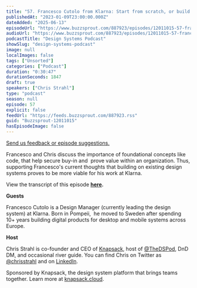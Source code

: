 ```yaml
---
title: "57. Francesco Cutolo from Klarna: Start from scratch, or build on existing design systems, which is more viable?"
publishedAt: "2023-01-09T23:00:00.000Z"
dateAdded: "2025-06-13"
episodeUrl: "https://www.buzzsprout.com/887923/episodes/12011015-57-francesco-cutolo-from-klarna-start-from-scratch-or-build-on-existing-design-systems-which-is-more-viable.mp3"
audioUrl: "https://www.buzzsprout.com/887923/episodes/12011015-57-francesco-cutolo-from-klarna-start-from-scratch-or-build-on-existing-design-systems-which-is-more-viable.mp3"
podcastTitle: "Design Systems Podcast"
showSlug: "design-systems-podcast"
image: null
localImages: false
tags: ["Unsorted"]
categories: ["Podcast"]
duration: "0:30:47"
durationSeconds: 1847
draft: true
speakers: ["Chris Strahl"]
type: "podcast"
season: null
episode: 57
explicit: false
feedUrl: "https://feeds.buzzsprout.com/887923.rss"
guid: "Buzzsprout-12011015"
hasEpisodeImage: false
---
```

[Send us feedback or episode suggestions.](https://www.buzzsprout.com/twilio/text_messages/887923/open_sms)

Francesco and Chris discuss the importance of foundational concepts like code, that help secure buy-in and  prove value within an organization. Thus, supporting Francesco's current thoughts that building on existing design systems proves to be more viable for his work at Klarna.

View the transcript of this episode [**here**](https://docs.google.com/document/d/1vurFZaZjsIE9VcwxNkjyt4lTGFgcubEw/edit)**.**

**Guests**

Francesco Cutolo is a Design Manager (currently leading the design system) at Klarna. Born in Pompeii,  he moved to Sweden after spending 10+ years building digital products for desktop and mobile systems across Europe.  

**Host**

Chris Strahl is co-founder and CEO of [Knapsack](https://www.knapsack.cloud/), host of [@TheDSPod](https://twitter.com/thedspod), DnD DM, and occasional river guide. You can find Chris on Twitter as [@chrisstrahl](https://twitter.com/chrisstrahl) and on [LinkedIn](https://www.linkedin.com/in/chrisstrahl/).

Sponsored by Knapsack, the design system platform that brings teams together. Learn more at [knapsack.cloud](https://www.knapsack.cloud/?utm_source=podcast).
